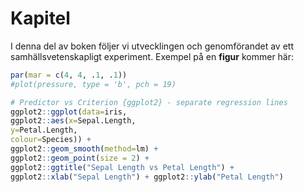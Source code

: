 # Kapitel {#chap01}
[01-0-wc-file]: <> (35.35 %)
[01-0-comment]: <> (1 sidor)

I denna del av boken följer vi utvecklingen och genomförandet av ett samhällsvetenskapligt experiment. Exempel på en **figur** kommer här:

```r
par(mar = c(4, 4, .1, .1))
#plot(pressure, type = 'b', pch = 19)
```



```r
# Predictor vs Criterion {ggplot2} - separate regression lines
ggplot2::ggplot(data=iris, 
ggplot2::aes(x=Sepal.Length,
y=Petal.Length,
colour=Species)) + 
ggplot2::geom_smooth(method=lm) + 
ggplot2::geom_point(size = 2) +
ggplot2::ggtitle("Sepal Length vs Petal Length") +
ggplot2::xlab("Sepal Length") + ggplot2::ylab("Petal Length")
```






